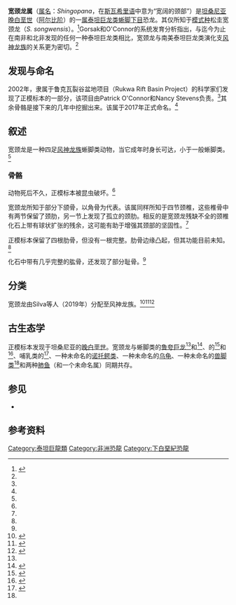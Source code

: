 {{Automatic taxobox
| taxon = Shingopana
| fossil_range = [[白垩纪|白垩纪]]早期<br>~{{Fossil range|110|100}}
| image = 
| authority = Gorscak ''et al.'' 2017 
| type_species = '''松圭宽颈龙<br />''Shingopana songwensis'''''
| type_species_authority = Gorscak ''et al.'' 2017
| synonyms =
}}

'''宽颈龙属'''（[[属名|属名]]：''Shingopana''，在[[斯瓦希里语|斯瓦希里语]]中意为“宽阔的颈部”）是[[坦桑尼亚|坦桑尼亚]][[白垩纪|晚白垩世]]（[[阿尔比阶|阿尔比阶]]）{{link-en|加卢拉组|Galula Formation}}的一[[属|属]][[泰坦巨龙类|泰坦巨龙类]][[蜥脚下目|蜥脚下目]]恐龙。其仅所知于[[模式种|模式种]]松圭宽颈龙（''S. songwensis''）。<ref name="shingopanadescription">{{cite journal |last1=Gorscak |first1=E.|last2=O'Connor |first2=P. M. |last3=Roberts |first3=E. M. |last4=Stevens |first4=N. J. |date=2017 |title=The second titanosaurian (Dinosauria: Sauropoda) from the middle Cretaceous Galula Formation, southwestern Tanzania, with remarks on African titanosaurian diversity |journal=Journal of Vertebrate Paleontology |doi=10.1080/02724634.2017.1343250 |volume=361 |issue=4|pages=35–55 }}</ref>Gorsak和O'Connor的系统发育分析指出，与迄今为止在南非和北非发现的任何一种泰坦巨龙类相比，宽颈龙与南美泰坦巨龙类演化支[[风神龙族|风神龙族]]的关系更为密切。<ref name="shingopanadescription" />

== 发现与命名 ==
2002年，隶属于鲁克瓦裂谷盆地项目（Rukwa Rift Basin Project）的科学家们发现了正模标本的一部分，该项目由Patrick O'Connor和Nancy Stevens负责。<ref name="shingopanadescription" />其余骨骼是接下来的几年中挖掘出来。该属于2017年正式命名。<ref name="shingopanadescription" />

== 叙述 ==
宽颈龙是一种四足[[风神龙族|风神龙族]]蜥脚类动物，当它成年时身长可达{{convert|8|m|ft}}，小于一般蜥脚类。<ref name="shingopanadescription" />
=== 骨骼 ===
动物死后不久，正模标本被昆虫破坏。<ref name="shingopanadescription" />

宽颈龙所知于部分下颌骨，以角骨为代表。该属同样所知于四节颈椎，这些椎骨中有两节保留了颈肋，另一节上发现了孤立的颈肋。相反的是宽颈龙残缺不全的颈椎化石上带有球状扩张的残余，这可能有助于增强其颈部的坚固性。<ref name="shingopanadescription" />

正模标本保留了四根肋骨，但没有一根完整。肋骨边缘凸起，但其功能目前未知。<ref name="shingopanadescription" />

化石中带有几乎完整的肱骨，还发现了部分耻骨。<ref name="shingopanadescription" />

== 分类 ==
宽颈龙由Silva等人（2019年）分配至风神龙族。<ref>{{cite journal |authors=Rodrigo M. Santucci and Antonio C. de Arruda-Campos |year=2011 |title=A new sauropod (Macronaria, Titanosauria) from the Adamantina Formation, Bauru Group, Upper Cretaceous of Brazil and the phylogenetic relationships of Aeolosaurini |url=http://www.mapress.com/zootaxa/2011/f/z03085p033f.pdf |journal=Zootaxa |volume=3085 |pages=1–33 |access-date=2021-01-03 |archive-date=2019-07-24 |archive-url=https://web.archive.org/web/20190724232528/https://www.mapress.com/zootaxa/2011/f/z03085p033f.pdf |dead-url=no }}</ref><ref>{{cite journal|last=França|first=M.A.G.|last2=Marsola|first2=J.C.d A.|last3=Riff|first3=D.|last4=Hsiou|first4=A.S.|last5=Langer|first5=M.C.|year=2016|title=New lower jaw and teeth referred to ''Maxakalisaurus topai'' (Titanosauria: Aeolosaurini) and their implications for the phylogeny of titanosaurid sauropods|journal=PeerJ|volume=4|pages=e2054|doi=10.7717/peerj.2054|pmid=27330853|pmc=4906671}}</ref><ref name="silva19">{{cite journal|last=Silva|first=J.C.G. Jr.|last2=Marinho|first2=T.S.|last3=Martinelli|first3=A.G.|last4=Langer|first4=M.C.|year=2019|title=Osteology and systematics of ''Uberabatitan ribeiroi'' (Dinosauria; Sauropoda): a Late Cretaceous titanosaur from Minas Gerais, Brazil|journal=Zootaxa|volume=4577|issue=3|pages=401–438|doi=10.11646/zootaxa.4577.3.1}}</ref>

== 古生态学 ==
正模标本发现于坦桑尼亚{{link-en|鲁克瓦裂谷盆地|Rukwa Rift Basin}}的[[白垩纪|晚白垩世]]{{link-en|加卢拉组|Galula Formation}}。宽颈龙与蜥脚类的[[鲁夸巨龙|鲁夸巨龙]]<ref name="Galulatherium" />和{{link-en|姆图卡龙|Mnyamawamtuka}}<ref>{{cite journal|first1=Eric|last1=Gorscak|first2=Patrick M.|last2=O’Connor|year=2019|title=A new African titanosaurian sauropod dinosaur from the middle Cretaceous Galula Formation (Mtuka Member), Rukwa Rift Basin, southwestern Tanzania|journal=[[PLoS_ONE|PLoS ONE]]|issue=14|volume=2|pages=e0211412|doi=10.1371/journal.pone.0211412|pmc=6374010|pmid=30759122}}</ref>、{{link-en|中喙鳄目|mesoeucrocodylia}}的{{link-en|帕卡鳄|Pakasuchus}}<ref>{{Cite journal|last=O’Connor|first=Patrick M.|last2=Sertich|first2=Joseph J. W.|last3=Stevens|first3=Nancy J.|last4=Roberts|first4=Eric M.|last5=Gottfried|first5=Michael D.|last6=Hieronymus|first6=Tobin L.|last7=Jinnah|first7=Zubair A.|last8=Ridgely|first8=Ryan|last9=Ngasala|first9=Sifa E.|date=August 2010|title=The evolution of mammal-like crocodyliforms in the Cretaceous Period of Gondwana|journal=Nature|volume=466|issue=7307|pages=748–751|doi=10.1038/nature09061|pmid=20686573|issn=0028-0836}}</ref>和{{link-en|鲁夸鳄|Rukwasuchus}}<ref>{{Cite journal|last=Sertich|first=Joseph J. W.|last2=O’Connor|first2=Patrick M.|date=2014-04-16|title=A new crocodyliform from the middle Cretaceous Galula Formation, southwestern Tanzania|journal=Journal of Vertebrate Paleontology|volume=34|issue=3|pages=576–596|doi=10.1080/02724634.2013.819808|issn=0272-4634}}</ref>、哺乳类的{{link-en|加卢拉兽|Galulatherium}}<ref name="Galulatherium">{{Cite journal|last=O’Connor|first=Patrick M.|last2=Gottfried|first2=Michael D.|last3=Stevens|first3=Nancy J.|last4=Roberts|first4=Eric M.|last5=Ngasala|first5=Sifa|last6=Kapilima|first6=Saidi|last7=Chami|first7=Remigius|date=March 2006|title=A new vertebrate fauna from the Cretaceous Red Sandstone Group, Rukwa Rift Basin, Southwestern Tanzania|journal=Journal of African Earth Sciences|volume=44|issue=3|pages=277–288|doi=10.1016/j.jafrearsci.2005.11.022|issn=1464-343X}}</ref>、一种未命名的[[诺托鳄类|诺托鳄类]]、一种未命名的[[乌龟|乌龟]]、一种未命名的[[兽脚类|兽脚类]]<ref name="Galulatherium" />和两种[[肺鱼|肺鱼]]（{{link-en|Lupaceradotus}}和一个未命名属）同期共存。

== 参见 ==
* {{link-en|2017年古生物学研究|2017 in archosaur paleontology}}

== 参考资料 ==
{{Reflist}}

{{Sauropodomorpha|T.}}
{{Taxonbar|from=Q37979474}}
[[Category:泰坦巨龍類|Category:泰坦巨龍類]]
[[Category:非洲恐龍|Category:非洲恐龍]]
[[Category:下白堊紀恐龍|Category:下白堊紀恐龍]]